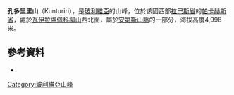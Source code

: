 {{Coord|17|46|21|S|69|5|2|W|display=title}}

'''孔多里里山'''（Kunturiri），是[[玻利維亞|玻利維亞]]的山峰，位於該國西部[[拉巴斯省|拉巴斯省]]的[[帕卡赫斯省|帕卡赫斯省]]，處於[[瓦伊拉盧佩科柳山|瓦伊拉盧佩科柳山]]西北面，屬於[[安第斯山脈|安第斯山脈]]的一部分，海拔高度4,998米。

==參考資料==
*{{cite web|url=http://www.ine.gob.bo/publicaciones/visorPdf.aspx?Codigo=020305&tipo=1|title=Charaña|author=<!--Staff writer(s); no by-line.-->|date=|website=|publisher=INE, Bolivia|accessdate=November 8, 2014|deadurl=yes|archiveurl=https://web.archive.org/web/20141107171218/http://www.ine.gob.bo/publicaciones/visorPdf.aspx?Codigo=020305&tipo=1|archivedate=2014年11月7日}}

{{Bolivia-geo-stub}}
[[Category:玻利維亞山峰|Category:玻利維亞山峰]]